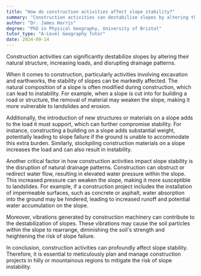 ```yaml
---
title: "How do construction activities affect slope stability?"
summary: "Construction activities can destabilise slopes by altering their natural structure, increasing load, and disrupting drainage patterns."
author: "Dr. James Harris"
degree: "PhD in Physical Geography, University of Bristol"
tutor_type: "A-Level Geography Tutor"
date: 2024-09-14
---
```


Construction activities can significantly destabilize slopes by altering their natural structure, increasing loads, and disrupting drainage patterns.

When it comes to construction, particularly activities involving excavation and earthworks, the stability of slopes can be markedly affected. The natural composition of a slope is often modified during construction, which can lead to instability. For example, when a slope is cut into for building a road or structure, the removal of material may weaken the slope, making it more vulnerable to landslides and erosion.

Additionally, the introduction of new structures or materials on a slope adds to the load it must support, which can further compromise stability. For instance, constructing a building on a slope adds substantial weight, potentially leading to slope failure if the ground is unable to accommodate this extra burden. Similarly, stockpiling construction materials on a slope increases the load and can also result in instability.

Another critical factor in how construction activities impact slope stability is the disruption of natural drainage patterns. Construction can obstruct or redirect water flow, resulting in elevated water pressure within the slope. This increased pressure can weaken the slope, making it more susceptible to landslides. For example, if a construction project includes the installation of impermeable surfaces, such as concrete or asphalt, water absorption into the ground may be hindered, leading to increased runoff and potential water accumulation on the slope.

Moreover, vibrations generated by construction machinery can contribute to the destabilization of slopes. These vibrations may cause the soil particles within the slope to rearrange, diminishing the soil's strength and heightening the risk of slope failure.

In conclusion, construction activities can profoundly affect slope stability. Therefore, it is essential to meticulously plan and manage construction projects in hilly or mountainous regions to mitigate the risk of slope instability.
    